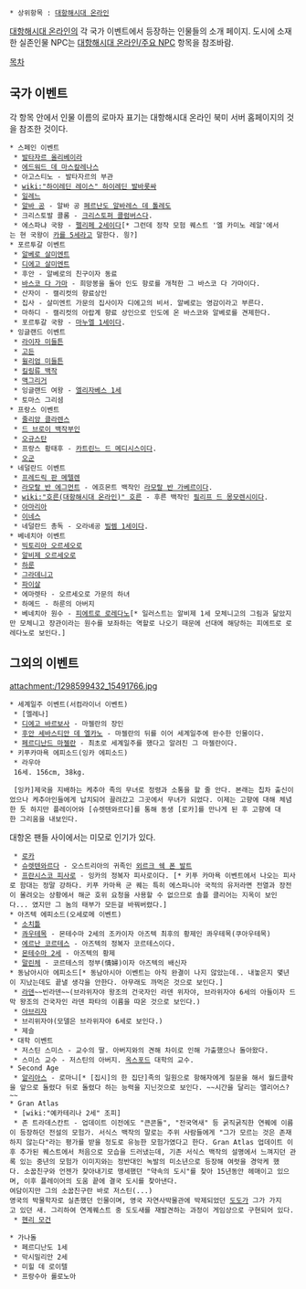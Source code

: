  * 상위항목 : [[대항해시대 온라인]]

[[대항해시대 온라인]]의 각 국가 이벤트에서 등장하는 인물들의 소개 페이지. 도시에 소재한 실존인물 NPC는 [[대항해시대 온라인/주요 NPC]] 항목을 참조바람.

[[목차]]
== 국가 이벤트 ==
각 항목 안에서 인물 이름의 로마자 표기는 대항해시대 온라인 북미 서버 홈페이지의 것을 참조한 것이다.
 * 스페인 이벤트
  * [[발타자르 올리베이라]]
  * [[에드워드 데 마스칼레나스]]
  * 아고스티노 - 발타자르의 부관
  * [[wiki:"하이레딘 레이스" 하이레딘 발바롯싸]]
  * [[일레느]]
  * [[알바 공]] - 알바 공 [[페르난도 알바레스 데 톨레도]]
  * 크리스토발 콜롬 - [[크리스토퍼 콜럼버스]]다.
  * 에스파냐 국왕 - [[펠리페 2세]]이다[* 그런데 정작 모험 퀘스트 '엘 카미노 레알'에서는 현 국왕이 [[카를 5세]]라고 말한다. 읭?]
 * 포르투갈 이벤트
  * [[알베로 살미엔트]]
  * [[디에고 살미엔트]]
  * 후안 - 알베로의 친구이자 동료
  * [[바스코 다 가마]] - 희망봉을 돌아 인도 항로를 개척한 그 바스코 다 가마이다.
  * 산자이 - 캘리컷의 향료상인
  * 집사 - 살미엔트 가문의 집사이자 디에고의 비서. 알베로는 영감이라고 부른다.
  * 마하디 - 캘리컷의 아랍계 향료 상인으로 인도에 온 바스코와 알베로를 견제한다.
  * 포르투갈 국왕 - [[마누엘 1세]]이다.
 * 잉글랜드 이벤트
  * [[라이자 미들튼]]
  * [[고든]]
  * [[윌리엄 미들튼]]
  * [[킬링류 백작]]
  * [[맥그리거]]
  * 잉글랜드 여왕 - [[엘리자베스 1세]]
  * 토마스 그리셤
 * 프랑스 이벤트
  * [[줄리앙 클라렌스]]
  * [[드 브로이 백작부인]]
  * [[오규스탄]]
  * 프랑스 황태후 - [[카트린느 드 메디시스]]이다.
  * [[오군]]
 * 네덜란드 이벤트
  * [[프레드릭 판 메텔렌]]
  * [[라모랄 반 에그먼트]] - 에흐몬트 백작인 [[라모랄 반 가베르]]이다.
  * [[wiki:"호른(대항해시대 온라인)" 호른]] - 후른 백작인 [[필리프 드 몽모렌시]]이다.
  * [[아마리아]]
  * [[이네스]]
  * 네덜란드 총독 - 오라녜공 [[빌렘 1세]]이다.
 * 베네치아 이벤트
  * [[빅토리아 오르세오로]]
  * [[알비제 오르세오로]]
  * [[하룬]]
  * [[그라데니고]]
  * [[파이살]]
  * 에마렛타 - 오르세오로 가문의 하녀
  * 하메드 - 하룬의 아버지
  * 베네치아 원수 - [[피에트로 로레다노]][* 일러스트는 알비제 1세 모체니고의 그림과 닮았지만 모체니고 장관이라는 원수를 보좌하는 역할로 나오기 때문에 선대에 해당하는 피에트로 로레다노로 보인다.]

== 그외의 이벤트 ==
attachment:/1298599432_15491766.jpg

 * 세계일주 이벤트(서컴라이너 이벤트) 
  * [엘레나]
  * [[디에고 바르보사]] - 마젤란의 장인
  * [[후안 세바스티안 데 엘카노]] - 마젤란의 뒤를 이어 세계일주에 완수한 인물이다.
  * [[페르디난드 마젤란]] - 최초로 세계일주를 했다고 알려진 그 마젤란이다.
 * 키푸카마욕 에피소드(잉카 에피소드)
  * 라우아
  16세. 156cm, 38kg.


  [잉카]제국을 지배하는 케추아 족의 무녀로 정령과 소통을 할 줄 안다. 본래는 칩차 출신이었으나 케추아인들에게 납치되어 끌려갔고 그곳에서 무녀가 되었다. 이제는 고향에 대해 체념한 듯 하지만 플레이어와 [슈렛텐와르다]를 통해 동생 [로카]를 만나게 된 후 고향에 대한 그리움을 내보인다.

대항온 팬들 사이에서는 미모로 인기가 있다.
  * [[로카]]
  * [[슈렛텐와르다]] - 오스트리아의 귀족인 [[외르크 쉑 폰 발트]]
  * [[프란시스코 피사로]] - 잉카의 정복자 피사로이다. [* 키푸 카마욕 이벤트에서 나오는 피사로 함대는 정말 강하다. 키푸 카마욕 군 퀘는 특히 에스파니아 국적의 유저라면 전열과 장전이 몰려오는 상황에서 해군 호위 요청을 사용할 수 없으므로 솔플 클리어는 지옥이 보인다... 였지만 그 놈의 태부가 모든걸 바꿔버렸다.]
 * 아즈텍 에피소드(오세로메 이벤트)
  * [[소치틀]]
  * [[콰우테목]] - 몬테수마 2세의 조카이자 아즈텍 최후의 황제인 콰우테목(쿠아우테목)
  * [[에르난 코르테스]] - 아즈텍의 정복자 코르테스이다.
  * [[몬테수마 2세]] - 아즈텍의 황제
  * [[말린체]] - 코르테스의 정부(情婦)이자 아즈텍의 배신자
 * 동남아시아 에피소드[* 동남아시아 이벤트는 아직 완결이 나지 않았는데.. 내놓은지 몇년이 지났는데도 끝낼 생각을 안한다. 아무래도 까먹은 것으로 보인다.] 
  * [[라덴]]~~빈라덴~~(브라위자야 왕조의 건국자인 라덴 위자야, 브라위자야 6세의 아들이자 드막 왕조의 건국자인 라덴 파타의 이름을 따온 것으로 보인다.)
  * [[아브리자]]
  * 브리위자야(모델은 브라위자야 6세로 보인다.)
  * 제슬
 * 대학 이벤트
  * 저스틴 스미스 - 교수의 딸. 아버지와의 견해 차이로 인해 가출했으나 돌아왔다.
  * 스미스 교수 - 저스틴의 아버지. [[옥스포드]] 대학의 교수.
 * Second Age
  * [[알리아스]] - 로마니[* [집시]의 한 집단]족의 일원으로 항해자에게 질문을 해서 월드클락을 앞으로 돌렸다 뒤로 돌렸다 하는 능력을 지닌것으로 보인다. ~~시간을 달리는 앨리어스?~~
 * Gran Atlas
  * [wiki:"예카테리나 2세" 조피]
  * 존 트라데스칸트 - 업데이트 이전에도 "큰콘돌", "전국역새" 등 굵직굵직한 연퀘에 이름이 등장하던 전설의 모험가. 서식스 백작의 말로는 주위 사람들에게 "그가 모르는 것은 존재하지 않는다"라는 평가를 받을 정도로 유능한 모험가였다고 한다. Gran Atlas 업데이트 이후 추가된 퀘스트에서 처음으로 모습을 드러냈는데, 기존 서식스 백작의 설명에서 느껴지던 관록 있는 중년의 모험가 이미지와는 정반대인 녹발의 미소년으로 등장해 여럿을 경악케 했다. 소꿉친구와 언젠가 찾아내기로 맹세했던 "약속의 도시"를 찾아 15년동안 헤매이고 있으며, 이후 플레이어의 도움 끝에 결국 도시를 찾아낸다.
 여담이지만 그의 소꿉친구란 바로 저스틴(...)
 영국의 박물학자로 실존했던 인물이며, 영국 자연사박물관에 박제되었던 [[도도]]가 그가 가지고 있던 새. 그리하여 연계퀘스트 중 도도새를 재발견하는 과정이 게임상으로 구현되어 있다.
  * [[헨리 모건]]

 * 가나돌
  * 페르디난도 1세
  * 막시밀리안 2세
  * 미힐 데 로이텔
  * 프랑수아 롤로노아
